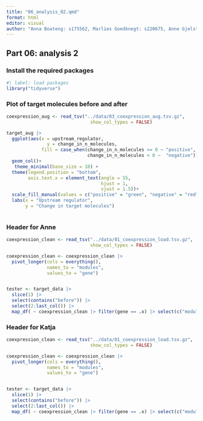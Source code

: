 ```yaml
---
title: "06_analysis_02.qmd"
format: html
editor: visual
author: "Anna Boateng: s175562, Marlies Goedknegt: s220675, Anne Gjelstrup: s194530, Katja Jagd: s185395, Olivia Ronnenberg: s183359"
---
```


## Part 06: analysis 2

### Install the required packages

```r
#| label: load packages
library("tidyverse")
```

### Plot of target molecules before and after

```r
coexpression_aug <- read_tsv("../data/03_coexpression_aug.tsv.gz",
                               show_col_types = FALSE)
```

```r
target_aug |> 
  ggplot(aes(x = upstream_regulator,
               y = change_in_n_molecules,
             fill = case_when(change_in_n_molecules >= 0 ~ "positive",
                              change_in_n_molecules < 0 ~  "negative")))+
  geom_col()+ 
   theme_minimal(base_size = 10) +
  theme(legend.position = "bottom",
        axis.text.x = element_text(angle = 55,
                                   hjust = 1,
                                   vjust = 1.5))+
  scale_fill_manual(values = c("positive" = "green", "negative" = "red"))+
  labs(x = "Upstream regulator",
       y = "Change in target molecules")
  
```

### Header for Anne

```r

coexpression_clean <- read_tsv("../data/01_coexpression_load.tsv.gz",
                               show_col_types = FALSE)

coexpression_clean <- coexpression_clean |>
  pivot_longer(cols = everything(),
               names_to = "modules",
               values_to = "gene")


tester <- target_data |>
  slice(1) |>
  select(contains("before")) |>
  select(2:last_col()) |>
  map_df( ~ coexpression_clean |> filter(gene == .x) |> select(c("modules",gene)))

```

### Header for Katja

```r

coexpression_clean <- read_tsv("../data/01_coexpression_load.tsv.gz",
                               show_col_types = FALSE)

coexpression_clean <- coexpression_clean |>
  pivot_longer(cols = everything(),
               names_to = "modules",
               values_to = "gene")


tester <- target_data |>
  slice(1) |>
  select(contains("before")) |>
  select(2:last_col()) |>
  map_df( ~ coexpression_clean |> filter(gene == .x) |> select(c("modules",gene)))

```

